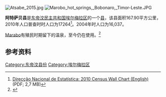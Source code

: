 [[File:Atsabe_2015.jpg|thumb]]
[[File:Marobo_hot_springs,_Bobonaro,_Timor-Leste.JPG|thumb]]

'''阿特萨贝县'''是[[东帝汶民主共和国|东帝汶民主共和国]][[埃尔梅拉区|埃尔梅拉区]]的一个[[县_(东帝汶)|县]]，该县面积167.90平方公里，2010年人口普查时时人口为17264<ref name="Wall">[http://dne.mof.gov.tl/published/2010%20and%202011%20Publications/Wall%20Chart%20English/Wall%20Chart%20English%209%20June%202011.pdf Direcção Nacional de Estatística: 2010 Census Wall Chart (English)] {{webarchive|url=https://web.archive.org/web/20110812113436/http://dne.mof.gov.tl/published/2010%20and%202011%20Publications/Wall%20Chart%20English/Wall%20Chart%20English%209%20June%202011.pdf |date=2011-08-12 }} (PDF; 2,7 MB)</ref>。2004年时人口为16,037。

[[Marabo|Marabo]]有殖民时期留下的温泉，至今仍在使用。<ref>{{Cite web |url=http://www.janesoceania.com/timor/index.htm |title=Jane's Oceania: Timor - Facts about Timor |access-date=2015-09-17 |archive-date=2018-01-09 |archive-url=https://web.archive.org/web/20180109075501/http://www.janesoceania.com/timor/index.htm |dead-url=no }}</ref>

==参考资料==
{{reflist}}

{{Commons category|Atsabe}}

{{coord|8.9244|S|125.3980|E|source:wikidata|display=title}}

[[Category:东帝汶县份|Category:东帝汶县份]]
[[Category:埃尔梅拉区|Category:埃尔梅拉区]]

{{EastTimor-geo-stub}}